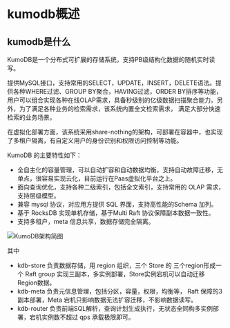 # kumodb概述

## kumodb是什么
KumoDB是一个分布式可扩展的存储系统，支持PB级结构化数据的随机实时读写。

提供MySQL接口，支持常用的SELECT，UPDATE，INSERT，DELETE语法。提供各种WHERE过滤、GROUP BY聚合，HAVING过滤，ORDER BY排序等功能，
用户可以组合实现各种在线OLAP需求，具备秒级别的亿级数据扫描聚合能力。另外，为了满足各种业务的检索需求，该系统内置全文检索需求，
满足大部分快速检索的业务场景。

在虚拟化部署方面，该系统采用share-nothing的架构，可部署在容器中，也实现了多租户隔离，有自定义用户的身份识别和权限访问控制等功能。

KumoDB 的主要特性如下：

* 全自主化的容量管理，可以自动扩容和自动数据均衡，支持自动故障迁移，无单点，很容易实现云化，目前运行在Paas虚拟化平台之上。
* 面向查询优化，支持各种二级索引，包括全文索引，支持常用的 OLAP 需求，支持层级模型。
* 兼容 mysql 协议，对应用方提供 SQL 界面，支持高性能的Schema 加列。
* 基于 RocksDB 实现单机存储，基于Multi Raft 协议保障副本数据一致性。
* 支持多租户，meta 信息共享，数据存储完全隔离。

![KumoDB架构简图](resources/baikaldb_arch.png)

其中
* kdb-store 负责数据存储，用 region 组织，三个 Store 的 三个region形成一个 Raft group 实现三副本，多实例部署，Store实例宕机可以自动迁移 Region数据。
* kdb-meta 负责元信息管理，包括分区，容量，权限，均衡等， Raft 保障的3副本部署，Meta 宕机只影响数据无法扩容迁移，不影响数据读写。
* kdb-router 负责前端SQL解析，查询计划生成执行，无状态全同构多实例部署，宕机实例数不超过 qps 承载极限即可。

